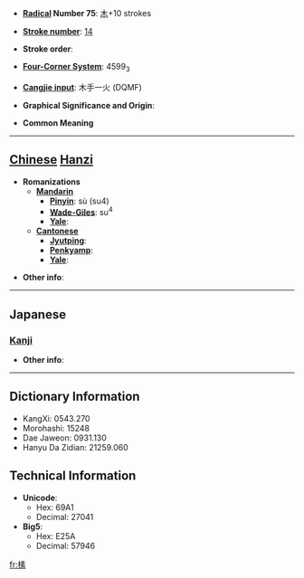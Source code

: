 * '''[[Wiktionary:Chinese radical index| Radical]] Number 75''': [[Wiktionary:Chinese radical index 木|木]]+10 strokes

* '''[[Wiktionary:Chinese total strokes index|Stroke number]]''': [[Wiktionary:Chinese total strokes index 14|14]]

* '''Stroke order''': 

* '''[[Wiktionary:Chinese four corner index|Four-Corner System]]''': 4599<sub>3</sub>

* '''[[Wiktionary:Chinese Cangjie index|Cangjie input]]''': 木手一火 (DQMF)

* '''Graphical Significance and Origin''': 

* '''Common Meaning'''

----

== [[Chinese]] [[Hanzi]] ==

* '''Romanizations'''
** '''[[Mandarin]]'''
*** '''[[Pinyin]]''': sù (su4)
*** '''[[Wade-Giles]]''': su<sup>4</sup>
*** '''[[Yale]]''': 
** '''[[Cantonese]]'''
*** '''[[Jyutping]]''':
*** '''[[Penkyamp]]''': 
*** '''[[Yale]]''': 

* '''Other info''': 

----

==Japanese==
===[[Kanji]]===
{{kanji|on readings=[[そ]] (so)
|kun readings=[[きじ]] (kiji)
}}

* '''Other info''':  

----

== Dictionary Information ==

* KangXi: 0543.270
* Morohashi: 15248
* Dae Jaweon: 0931.130
* Hanyu Da Zidian: 21259.060

== Technical Information ==

* '''Unicode''':
** Hex: 69A1
** Decimal: 27041
* '''Big5''':
** Hex: E25A
** Decimal: 57946

[[fr:榡]]